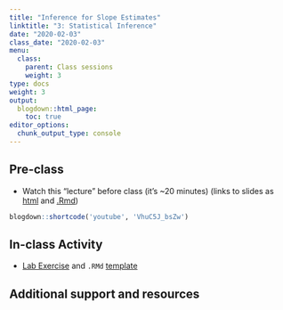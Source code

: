 ```yaml
---
title: "Inference for Slope Estimates"
linktitle: "3: Statistical Inference"
date: "2020-02-03"
class_date: "2020-02-03"
menu:
  class:
    parent: Class sessions
    weight: 3
type: docs
weight: 3
output:
  blogdown::html_page:
    toc: true
editor_options: 
  chunk_output_type: console
---
```


## Pre-class

- Watch this "lecture" before class (it's ~20 minutes) (links to slides as [html](http://sds291.netlify.com/03/03_Lecture_Slides.html) and [.Rmd](http://sds291.netlify.com/03/03_Lecture_Slides.Rmd))

```r
blogdown::shortcode('youtube', 'VhuC5J_bsZw')
```



## In-class Activity

- [Lab Exercise](http://sds291.netlify.com/03/03-lab.html) and `.RMd` [template](http://sds291.netlify.com/03/03-lab_RMDtemplate.Rmd)

## Additional support and resources

